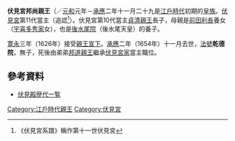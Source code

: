 {{japanese|japanese=伏見宮邦尚親王|kana=ふしみのみや くになりしんのう|romaji=Fushiminomiya Kuninari shinnō}}
'''伏見宮邦尚親王'''（{{bd|1615年||1654年|1月17日}}／[[元和_(日本)|元和]]元年－[[承應|承應]]二年十一月二十九是[[江戶時代|江戶時代]]初期的[[皇族|皇族]]。[[伏見宮|伏見宮]]第11代當主（追認<ref>《伏見宮系譜》稱作第十一世伏見宮</ref>）。伏見宮第10代當主[[伏見宮貞清親王|貞清親王]]長子，母親是[[前田利長|前田利長]]養女（[[宇喜多秀家|宇喜多秀家]]女），也是[[後水尾院|後水尾院]]（後水尾天皇）的養子。

[[寛永|寛永]]三年（1626年）接受[[親王宣下|親王宣下]]。[[承應|承應]]二年（1654年）十一月去世，[[法號|法號]]'''乾德院'''，無子，死後由弟弟[[伏見宮邦道親王|邦道親王]]繼承[[伏見宮家|伏見宮家]]當主職位。

==參考資料==
{{reflist}}
*[https://web.archive.org/web/20060629162945/http://www.geocities.jp/ahmadjan_aqsaqal/kwauz/fusimih.html 伏見殿歴代一覧]

{{伏見宮}}

{{start box}}
{{s-before|[[伏見宮貞清親王|貞清親王]]}}
{{s-title|[[伏見宮|伏見宮]]家當主|（追認）}}
{{s-after|[[伏見宮邦道親王|邦道親王]]}}
{{end box}}

[[Category:江戶時代親王|Category:江戶時代親王]]
[[Category:伏見宮|Category:伏見宮]]